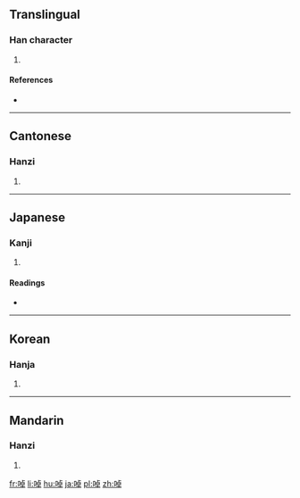 ==Translingual==

===Han character===
{{Han char|rn=30|rad=口|as=08|sn=11|four=61046|canj=RYAJ|ids=⿰口卓}}

# {{defn|Han|sort=口08}}

====References====
* {{Han ref|kx=0194.310|dkj=03802|dj=0415.080|hdz=10639.100|uh=5545|ud=21829|bh=D47E|bd=54398}}

----

==Cantonese==

===Hanzi===
{{yue-hanzi|jyut=[[doek3]]|y=deuk3}}

# {{defn|lang=yue|sort=口08}}

----

==Japanese==

===Kanji===
{{ja-kanji|grade=|rs=口08}}

# {{defn|lang=ja|sort=口08}}

====Readings====
* {{ja-readings|on=[[たく]] (taku), [[とう]] (tō)|kun=[[やかましい]] (yakamashii), [[ついばむ]] (tsuibamu)}}

----

==Korean==

===Hanja===
{{ko-hanja|hangeul=탁|rv=tak|mr=t'ak}}

# {{defn|lang=ko|sort=口08}}

----

==Mandarin==

===Hanzi===
{{cmn-hanzi|pin=[[lín]] ([[lin2]]), [[zhuó]] ([[zhuo2]])|wg=lin<sup>2</sup>, cho<sup>2</sup>}}

# {{defn|lang=cmn|sort=口08}}

[[fr:啅]]
[[li:啅]]
[[hu:啅]]
[[ja:啅]]
[[pl:啅]]
[[zh:啅]]
